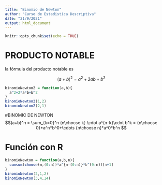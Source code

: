 ```yaml
---
title: "Binomio de Newton"
author: "Curso de Estadistica Descriptiva"
date: "21/9/2021"
output: html_document
---
```


```r
knitr::opts_chunk$set(echo = TRUE)
```

# PRODUCTO NOTABLE

la fórmula del producto notable es

$$(a+b)^2 = a^2+2ab+b^2$$

```r
binomioNewton2 = function(a,b){
  a^2+2*a*b+b^2
}
binomioNewton2(1,2)
binomioNewton2(2,1)
```
#BINOMIO DE NEWTON
$$(a+b)^n = \sum_{k=0}^n {n\choose k} \cdot a^{n-k}\cdot b^k = {n\choose 0}*a^n*b^0+\cdots {n\choose n}*a^0*b^n $$

# Función con R

```r
binomioNewton = function(a,b,n){
  cumsum(choose(n,(0:n))*a^{n-(0:n)}*b^(0:n))[n+1]
}
binomioNewton(2,1,2)
binomioNewton(3,4,14)
```









